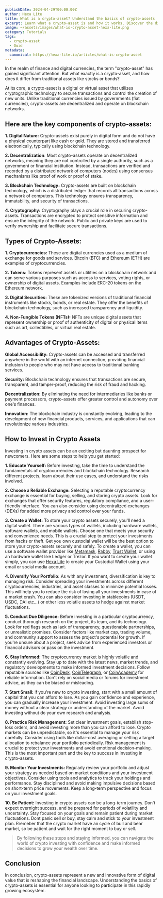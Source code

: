 ```yaml
---
publishDate: 2024-04-29T00:00:00Z
author: Hexa Lite
title: What is a crypto-asset? Understand the basics of crypto-assets
excerpt: Learn what a crypto-asset is and how it works. Discover the different types of crypto-assets and how to invest in them.
image: ~/assets/images/what-is-crypto-asset-hexa-lite.png
category: Tutorials
tags:
  - crypto-asset
  - Guid
metadata:
  canonical: https://hexa-lite.io/articles/what-is-crypto-asset
---
```


In the realm of finance and digital currencies, the term "crypto-asset" has gained significant attention. But what exactly is a crypto-asset, and how does it differ from traditional assets like stocks or bonds?

At its core, a crypto-asset is a digital or virtual asset that utilizes cryptographic technology to secure transactions and control the creation of new units. Unlike traditional currencies issued by governments (fiat currencies), crypto-assets are decentralized and operate on blockchain networks.

## Here are the key components of crypto-assets:

**1. Digital Nature:** Crypto-assets exist purely in digital form and do not have a physical counterpart like cash or gold. They are stored and transferred electronically, typically using blockchain technology.

**2. Decentralization:** Most crypto-assets operate on decentralized networks, meaning they are not controlled by a single authority, such as a government or financial institution. Instead, transactions are verified and recorded by a distributed network of computers (nodes) using consensus mechanisms like proof of work or proof of stake.

**3. Blockchain Technology:** Crypto-assets are built on blockchain technology, which is a distributed ledger that records all transactions across a network of computers. This technology ensures transparency, immutability, and security of transactions.

**4. Cryptography:** Cryptography plays a crucial role in securing crypto-assets. Transactions are encrypted to protect sensitive information and ensure the integrity of the network. Public and private keys are used to verify ownership and facilitate secure transactions.

## Types of Crypto-Assets:

**1. Cryptocurrencies:** These are digital currencies used as a medium of exchange for goods and services. Bitcoin (BTC) and Ethereum (ETH) are examples of cryptocurrencies.

**2. Tokens:** Tokens represent assets or utilities on a blockchain network and can serve various purposes such as access to services, voting rights, or ownership of digital assets. Examples include ERC-20 tokens on the Ethereum network.

**3. Digital Securities:** These are tokenized versions of traditional financial instruments like stocks, bonds, or real estate. They offer the benefits of blockchain technology, such as increased transparency and liquidity.

**4. Non-Fungible Tokens (NFTs):** NFTs are unique digital assets that represent ownership or proof of authenticity of digital or physical items such as art, collectibles, or virtual real estate.

## Advantages of Crypto-Assets:

**Global Accessibility:** Crypto-assets can be accessed and transferred anywhere in the world with an internet connection, providing financial inclusion to people who may not have access to traditional banking services.

**Security:** Blockchain technology ensures that transactions are secure, transparent, and tamper-proof, reducing the risk of fraud and hacking.

**Decentralization:** By eliminating the need for intermediaries like banks or payment processors, crypto-assets offer greater control and autonomy over one's finances.

**Innovation:** The blockchain industry is constantly evolving, leading to the development of new financial products, services, and applications that can revolutionize various industries.

## How to Invest in Crypto Assets

Investing in crypto assets can be an exciting but daunting prospect for newcomers. Here are some steps to help you get started:

**1. Educate Yourself:** Before investing, take the time to understand the fundamentals of cryptocurrencies and blockchain technology. Research different projects, learn about their use cases, and understand the risks involved.

**2. Choose a Reliable Exchange:** Selecting a reputable cryptocurrency exchange is essential for buying, selling, and storing crypto assets. Look for exchanges that offer security features, regulatory compliance, and a user-friendly interface. You can also consider using decentralized exchanges (DEXs) for added more privacy and control over your funds.

**3. Create a Wallet:** To store your crypto assets securely, you'll need a digital wallet. There are various types of wallets, including hardware wallets, software wallets, and mobile wallets. Choose one that meets your security and convenience needs. This is a crucial step to protect your investments from hacks or theft. Get you own custodial wallet will be the best option to store your crypto-assets securely and safely. To create a wallet, you can use a software wallet provider like <a href="https://metamask.io/" target="_blank" rel="noopener" title="Metamask website">Metamask</a>, <a href="https://rabby.io/" target="_blank" rel="noopener" title="Rabby website">Rabby</a>, <a href="https://trustwallet.com/" target="_blank" rel="noopener" title="Trust Wallet website">Trust Wallet</a>, or using an hardware wallet like Ledger or Trezor. If you want to create your wallet simply, you can use <a href="https://app.hexa-lite.io/" target="_blank" title="Hexa Lite dApp">Hexa Lite</a> to create your Custodial Wallet using your email or social media account.

**4. Diversify Your Portfolio:** As with any investment, diversification is key to managing risk. Consider spreading your investments across different cryptocurrencies, industries, and asset classes to minimize potential losses. This will help you to reduce the risk of losing all your investments in case of a market crash. You can also consider investing in stablecoins (USDT, USDC, DAI etc...) or other less volatile assets to hedge against market fluctuations. 

**5. Conduct Due Diligence:** Before investing in a particular cryptocurrency, conduct thorough research on the project, its team, and its technology. Look for red flags such as lack of transparency, questionable partnerships, or unrealistic promises. Consider factors like market cap, trading volume, and community support to assess the project's potential for growth. If you're unsure about a project, seek advice from experienced investors or financial advisors or pass on the investment.

**6. Stay Informed:** The cryptocurrency market is highly volatile and constantly evolving. Stay up to date with the latest news, market trends, and regulatory developments to make informed investment decisions. Follow reputable sources like <a href="https://www.coindesk.com/" target="_blank" rel="noopener" title="CoinDesk website">CoinDesk</a>, <a href="https://fr.cointelegraph.com/" target="_blank" rel="noopener" >CoinTelegraph</a>, or <a href="https://coinacademy.fr/" target="_blank" rel="noopener" >CoinAcademy</a> for reliable information. Don't rely on social media or forums for investment advice, as they can be biased or misleading. 

**7. Start Small:** If you're new to crypto investing, start with a small amount of capital that you can afford to lose. As you gain confidence and experience, you can gradually increase your investment. Avoid investing large sums of money without a clear strategy or understanding of the market. Avoid investing without do your own research and analysis.

**8. Practice Risk Management:** Set clear investment goals, establish stop-loss orders, and avoid investing more than you can afford to lose. Crypto markets can be unpredictable, so it's essential to manage your risk carefully. Consider using tools like dollar-cost averaging or setting a target allocation to rebalance your portfolio periodically. Risk management is crucial to protect your investments and avoid emotional decision-making. This is the most important part and the key to success in investing in crypto-assets.

**9. Monitor Your Investments:** Regularly review your portfolio and adjust your strategy as needed based on market conditions and your investment objectives. Consider using tools and analytics to track your holdings and performance. Stay disciplined and avoid making impulsive decisions based on short-term price movements. Keep a long-term perspective and focus on your investment goals.

**10. Be Patient:** Investing in crypto assets can be a long-term journey. Don't expect overnight success, and be prepared for periods of volatility and uncertainty. Stay focused on your goals and remain patient during market fluctuations. Dont panic sell or buy, stay calm and stick to your investment plan. Rremeber that the crypto market have an cycle of bull and bear market, so be patient and wait for the right moment to buy or sell. 

> By following these steps and staying informed, you can navigate the world of crypto investing with confidence and make informed decisions to grow your wealth over time.

## Conclusion

In conclusion, crypto-assets represent a new and innovative form of digital value that is reshaping the financial landscape. Understanding the basics of crypto-assets is essential for anyone looking to participate in this rapidly growing ecosystem.